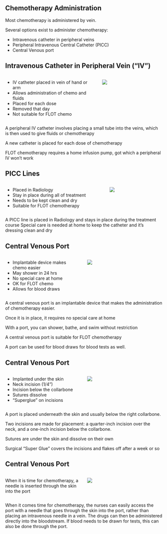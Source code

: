 ## Chemotherapy Administration

Most chemotherapy is administered by vein.

Several options exist to administer chemotherapy:

-   Intravenous catheter in peripheral veins
-   Peripheral Intravenous Central Catheter (PICC)
-   Central Venous port

## Intravenous Catheter in Peripheral Vein ("IV")

:::::: columns
::: {.column width="60%"}
-   IV catheter placed in vein of hand or arm
-   Allows administration of chemo and fluids
-   Placed for each dose
-   Removed that day
-   Not suitable for FLOT chemo
:::

:::: {.column width="40%"}
::: {.content-visible unless-format="docx"}
![](https://deidt7p41jzcy.cloudfront.net/peripheral-venous-catheter-427167-7_960_720-pixabay.jpg)
:::
::::
::::::

::: {.content-hidden unless-format="docx"}
A peripheral IV catheter involves placing a small tube into the veins, which is then used to give fluids or chemotherapy

A new catheter is placed for each dose of chemotherapy

FLOT chemotherapy requires a home infusion pump, got which a peripheral IV won't work
:::

## PICC Lines

:::::: columns
::: {.column width="65%"}
-   Placed in Radiology
-   Stay in place during all of treatment
-   Needs to be kept clean and dry
-   Suitable for FLOT chemotherapy
:::

:::: {.column width="35%"}
::: {.content-visible unless-format="docx"}
![](https://deidt7p41jzcy.cloudfront.net/comm_picc.jpeg)
:::
::::
::::::

::: {.content-hidden unless-format="docx"}
A PICC line is placed in Radiology and stays in place during the treatment course Special care is needed at home to keep the catheter and it's dressing clean and dry
:::

## Central Venous Port

:::::: columns
::: {.column width="50%"}
-   Implantable device makes chemo easier
-   May shower in 24 hrs
-   No special care at home
-   OK for FLOT chemo
-   Allows for blood draws
:::

:::: {.column width="50%"}
::: {.content-visible unless-format="docx"}
![](https://deidt7p41jzcy.cloudfront.net/cv_port.png)
:::
::::
::::::

::: {.content-hidden unless-format="docx"}
A central venous port is an implantable device that makes the administration of chemotherapy easier.

Once it is in place, it requires no special care at home

With a port, you can shower, bathe, and swim without restriction

A central venous port is suitable for FLOT chemotherapy

A port can be used for blood draws for blood tests as well.
:::

## Central Venous Port

:::::: columns
::: {.column width="50%"}
-   Implanted under the skin
-   Neck incision (1/4")
-   Incision below the collarbone
-   Sutures dissolve
-   "Superglue" on incisions
:::

:::: {.column width="50%"}
::: {.content-visible unless-format="docx"}
![](https://deidt7p41jzcy.cloudfront.net/cv_port_1700.png)
:::
::::
::::::

::: {.content-hidden unless-format="docx"}
A port is placed underneath the skin and usually below the right collarbone.

Two incisions are made for placement: a quarter-inch incision over the neck, and a one-inch incision below the collarbone.

Sutures are under the skin and dissolve on their own

Surgical "Super Glue" covers the incisions and flakes off after a week or so
:::

## Central Venous Port

:::::: columns
::: {.column width="50%"}
When it is time for chemotherapy, a needle is inserted through the skin into the port
:::

:::: {.column width="50%"}
::: {.content-visible unless-format="docx"}
![](https://deidt7p41jzcy.cloudfront.net/cv_port_detail_1700.png)
:::
::::
::::::

::: {.content-hidden unless-format="docx"}
When it comes time for chemotherapy, the nurses can easily access the port with a needle that goes through the skin into the port, rather than placing an intravenous needle in a vein. The drugs can then be administered directly into the bloodstream. If blood needs to be drawn for tests, this can also be done through the port.
:::
